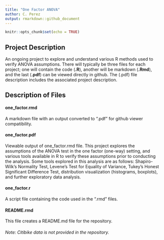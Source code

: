 ```yaml
---
title: "One Factor ANOVA"
author: C. Perez
output: rmarkdown::github_document
---
```


```r
knitr::opts_chunk$set(echo = TRUE)
```

## Project Description

An ongoing project to explore and understand various R methods used to verify ANOVA assumptions. There will typically be three files for each project; one will contain the code (**.R**), another will be markdown (**.Rmd**), and the last (**.pdf**) can be viewed directly in github. The (.pdf) file description includes the associated project description.
&nbsp;  


## Description of Files

#### one_factor.rmd  
A markdown file with an output converted to ".pdf" for github viewer compatibility.  

#### one_factor.pdf
Viewable output of one_factor.rmd file. This project explores the assumptions of the ANOVA test in the one factor (one-way) setting, and various tools available in R to verify these assumptions prior to conducting the analysis. Some tools explored in this analysis are as follows: Shapiro-Wilk's Normality Test, Levene's Test for Equality of Variance, Tukey's Honest Significant Difference Test, distribution visualization (histograms, boxplots), and further exploratory data analysis.

#### one_factor.r
A script file containing the code used in the ".rmd" files.

#### README.rmd
This file creates a README.md file for the repository.

###### Note: Citibike data is not provided in the repository.


